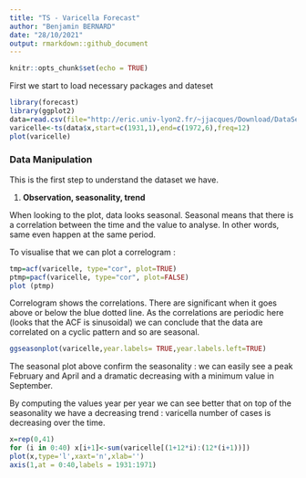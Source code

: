 ```yaml
---
title: "TS - Varicella Forecast"
author: "Benjamin BERNARD"
date: "28/10/2021"
output: rmarkdown::github_document
---
```


```r
knitr::opts_chunk$set(echo = TRUE)
```

First we start to load necessary packages and dateset

```r
library(forecast)
library(ggplot2)
data=read.csv(file="http://eric.univ-lyon2.fr/~jjacques/Download/DataSet/varicelle.csv")
varicelle<-ts(data$x,start=c(1931,1),end=c(1972,6),freq=12)
plot(varicelle)

```

### Data Manipulation

This is the first step to understand the dataset we have.

1.  **Observation, seasonality, trend**

When looking to the plot, data looks seasonal. Seasonal means that there is a correlation between the time and the value to analyse. In other words, same even happen at the same period.

To visualise that we can plot a correlogram :

```r
tmp=acf(varicelle, type="cor", plot=TRUE)
ptmp=pacf(varicelle, type="cor", plot=FALSE)
plot (ptmp)

```

Correlogram shows the correlations. There are significant when it goes above or below the blue dotted line. As the correlations are periodic here (looks that the ACF is sinusoidal) we can conclude that the data are correlated on a cyclic pattern and so are seasonal.

```r
ggseasonplot(varicelle,year.labels= TRUE,year.labels.left=TRUE)
```

The seasonal plot above confirm the seasonality : we can easily see a peak February and April and a dramatic decreasing with a minimum value in September.

By computing the values year per year we can see better that on top of the seasonality we have a decreasing trend : varicella number of cases is decreasing over the time.

```r
x=rep(0,41)
for (i in 0:40) x[i+1]<-sum(varicelle[(1+12*i):(12*(i+1))])
plot(x,type='l',xaxt='n',xlab='')
axis(1,at = 0:40,labels = 1931:1971)
```
